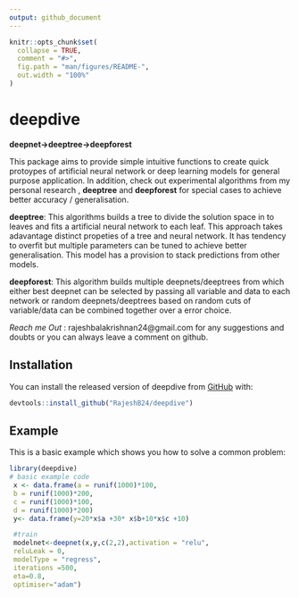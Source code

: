 ```yaml
---
output: github_document
---
```


<!-- README.md is generated from README.Rmd. Please edit that file -->

```r
knitr::opts_chunk$set(
  collapse = TRUE,
  comment = "#>",
  fig.path = "man/figures/README-",
  out.width = "100%"
)
```
# deepdive
**deepnet->deeptree->deepforest**

<!-- badges: start -->
<!-- badges: end -->

This package aims to provide simple intuitive functions to create quick protoypes of artificial neural network or deep learning models for general purpose application. In addition, check out experimental algorithms from my personal research , **deeptree** and **deepforest** for special cases to achieve better accuracy / generalisation.


**deeptree**: This algorithms builds a tree to divide the solution space in to leaves and fits a artificial neural network to each leaf. This approach takes adavantage distinct propeties of a tree and neural network. It has tendency to overfit but multiple parameters can be tuned to achieve better generalisation. This model has a provision to stack predictions from other models.

**deepforest**: This algorithm builds  multiple deepnets/deeptrees from which either best deepnet can be selected by passing all variable and data to each network or random deepnets/deeptrees based on random cuts of variable/data can be combined together over a error choice. 

*Reach me Out* : rajeshbalakrishnan24@gmail.com for any suggestions and doubts or you can always leave a comment on github.


## Installation

You can install the released version of deepdive from [GitHub](https://github.com/RajeshB24/deepdive) with:

``` r
devtools::install_github("RajeshB24/deepdive")
```

## Example

This is a basic example which shows you how to solve a common problem:

```r
library(deepdive)
# basic example code
 x <- data.frame(a = runif(1000)*100,
 b = runif(1000)*200,
 c = runif(1000)*100,
 d = runif(1000)*200)
 y<- data.frame(y=20*x$a +30* x$b+10*x$c +10)

 #train
 modelnet<-deepnet(x,y,c(2,2),activation = "relu",
 reluLeak = 0,
 modelType = "regress",
 iterations =500,
 eta=0.8,
 optimiser="adam")

```


